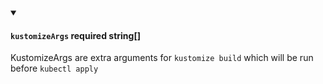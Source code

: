
<details className="config-field" data-expandable="false" open>
<summary>

#### `kustomizeArgs` <span class="config-field-required" data-required="false">required</span> <span class="config-field-type">string[]</span> <span class="config-field-default"></span>

KustomizeArgs are extra arguments for `kustomize build` which will be run before `kubectl apply`

</summary>



</details>
